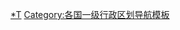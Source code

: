 {{Navbox
| name       = 史瓦帝尼行政區劃
| title      = {{Flagdeco|Eswatini}} [[史瓦帝尼行政區劃]]
| image      = [[File:Flag of Eswatini.svg|50px|史瓦帝尼國旗]]
| above      = 
| listclass  = hlist
| list1      = 
* [[霍霍]]
* [[卢邦博]]
* [[曼齊尼區|曼齐尼]]
* [[希塞卢韦尼]]
}}
<noinclude>
[[Category:史瓦帝尼行政區劃|*T]]
[[Category:各国一级行政区划导航模板]]
</noinclude>